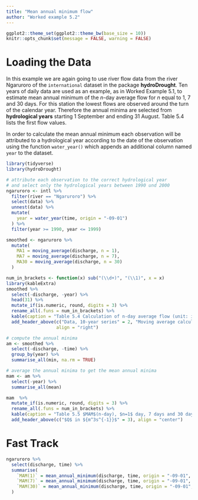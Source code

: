 ```yaml
---
title: "Mean annual minimum flow"
author: "Worked example 5.2"
---
```


```r
ggplot2::theme_set(ggplot2::theme_bw(base_size = 10))
knitr::opts_chunk$set(message = FALSE, warning = FALSE)
```

# Loading the Data

In this example we are again going to use river flow data from the river Ngaruroro of the `international` dataset in the package **hydroDrought**. 
Ten years of daily data are used as an example, as in Worked Example 5.1, to estimate mean annual minimum of the $n$-day average flow for $n$ equal to 1, 7 and 30 days. For this station the lowest flows are observed around the turn of the calendar year. Therefore the annual minima are selected from **hydrological years** starting 1 September and ending 31 August. Table 5.4 lists the first flow values. 
<!-- The first two columns show the date and the corresponding flow value, Q. -->

In order to calculate the mean annual minimum each observation will be attributed to a hydrological year according to the date of the observation using the function `water_year()` which appends an additional column named `year` to the dataset. 

```r
library(tidyverse)
library(hydroDrought)

# attribute each observation to the correct hydrological year
# and select only the hydrological years between 1990 und 2000
ngaruroro <- intl %>%
  filter(river == "Ngaruroro") %>%
  select(data) %>%
  unnest(data) %>%
  mutate(
    year = water_year(time, origin = "-09-01")
  ) %>%
  filter(year >= 1990, year <= 1999)

smoothed <- ngaruroro %>%
  mutate(
    MA1 = moving_average(discharge, n = 1),
    MA7 = moving_average(discharge, n = 7),
    MA30 = moving_average(discharge, n = 30)
  )
```

```r
num_in_brackets <- function(x) sub("(\\d+)", "(\\1)", x = x)
library(kableExtra)
smoothed %>%
  select(-discharge, -year) %>%
  head(31) %>%
  mutate_if(is.numeric, round, digits = 3) %>%
  rename_all(.funs = num_in_brackets) %>%
  kable(caption = "Table 5.4 Calculation of n-day average flow (unit: in m<sup>3</sup>s<sup>-1</sup>), River Ngaruroro at Kuripapango, NZ. ") %>%
  add_header_above(c("Data, 10-year series" = 2, "Moving average calculation" = 2), 
                   align = "right")
```


```r
# compute the annual minima
am <- smoothed %>%
  select(-discharge, -time) %>%
  group_by(year) %>%
  summarise_all(min, na.rm = TRUE)

# average the annual minima to get the mean annual minima
mam <- am %>% 
  select(-year) %>%
  summarise_all(mean)
```

```r
mam  %>%
  mutate_if(is.numeric, round, digits = 3) %>%
  rename_all(.funs = num_in_brackets) %>%
  kable(caption = "Table 5.5 $MAM$(n-day), $n=1$ day, 7 days and 30 days") %>%
  add_header_above(c("$Q$ in ${m^3s^{-1}}$" = 3), align = "center")
```

# Fast Track

```r
ngaruroro %>% 
  select(discharge, time) %>%
  summarise(
    `MAM(1)` = mean_annual_minimum(discharge, time, origin = "-09-01", n = 1),
    `MAM(7)` = mean_annual_minimum(discharge, time, origin = "-09-01", n = 7),
    `MAM(30)` = mean_annual_minimum(discharge, time, origin = "-09-01", n = 30)
  )
```

